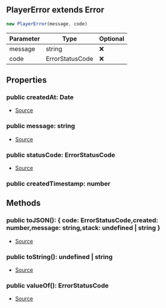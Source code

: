 ## PlayerError extends Error


```typescript
new PlayerError(message, code)
```
| Parameter | Type | Optional |
| ----------- | ----------- | ----------- |
| message | string | ❌ |
| code | ErrorStatusCode | ❌ |


## Properties
### public createdAt: Date
- [Source](https://github.com/Androz2091/discord-player/blob/074396c/packages/discord-player/src/Structures/PlayerError.ts#L21)
### public message: string
- [Source](https://github.com/Androz2091/discord-player/blob/074396c/packages/discord-player/src/Structures/PlayerError.ts#L19)
### public statusCode: ErrorStatusCode
- [Source](https://github.com/Androz2091/discord-player/blob/074396c/packages/discord-player/src/Structures/PlayerError.ts#L20)
### public createdTimestamp: number


## Methods
### public toJSON(): \{ code: ErrorStatusCode,created: number,message: string,stack: undefined \| string }
- [Source](https://github.com/Androz2091/discord-player/blob/074396c/packages/discord-player/src/Structures/PlayerError.ts#L41)
### public toString(): undefined \| string
- [Source](https://github.com/Androz2091/discord-player/blob/074396c/packages/discord-player/src/Structures/PlayerError.ts#L50)
### public valueOf(): ErrorStatusCode
- [Source](https://github.com/Androz2091/discord-player/blob/074396c/packages/discord-player/src/Structures/PlayerError.ts#L37)